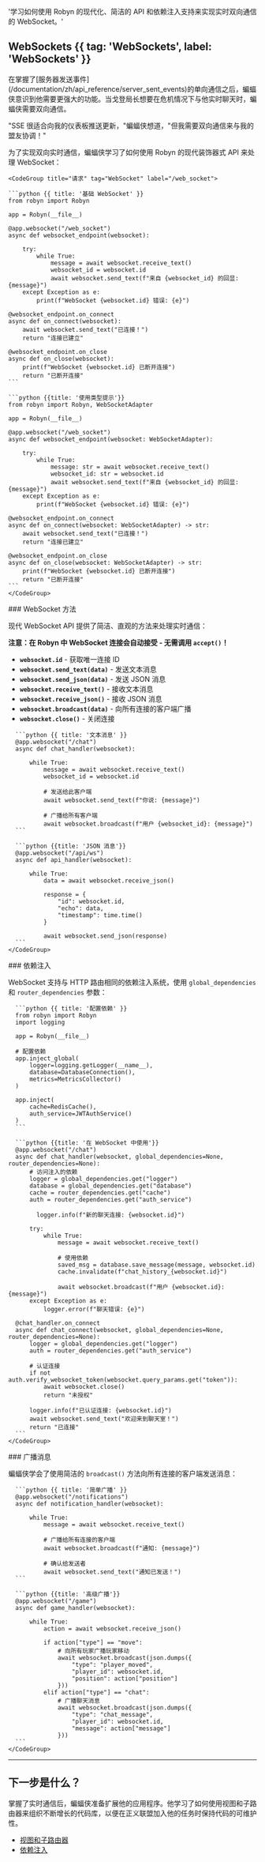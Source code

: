   '学习如何使用 Robyn 的现代化、简洁的 API 和依赖注入支持来实现实时双向通信的 WebSocket。'

## WebSockets {{ tag: 'WebSockets', label: 'WebSockets' }}

<Row>
<Col>
在掌握了[服务器发送事件](/documentation/zh/api_reference/server_sent_events)的单向通信之后，蝙蝠侠意识到他需要更强大的功能。当戈登局长想要在危机情况下与他实时聊天时，蝙蝠侠需要双向通信。

"SSE 很适合向我的仪表板推送更新，"蝙蝠侠想道，"但我需要双向通信来与我的盟友协调！"

为了实现双向实时通信，蝙蝠侠学习了如何使用 Robyn 的现代装饰器式 API 来处理 WebSocket：
</Col>
  <Col sticky>

    <CodeGroup title="请求" tag="WebSocket" label="/web_socket">

    ```python {{ title: '基础 WebSocket' }}
    from robyn import Robyn

    app = Robyn(__file__)

    @app.websocket("/web_socket")
    async def websocket_endpoint(websocket):
        
        try:
            while True:
                message = await websocket.receive_text()
                websocket_id = websocket.id
                await websocket.send_text(f"来自 {websocket_id} 的回显: {message}")
        except Exception as e:
            print(f"WebSocket {websocket.id} 错误: {e}")

    @websocket_endpoint.on_connect
    async def on_connect(websocket):
        await websocket.send_text("已连接！")
        return "连接已建立"

    @websocket_endpoint.on_close
    async def on_close(websocket):
        print(f"WebSocket {websocket.id} 已断开连接")
        return "已断开连接"
    ```

    ```python {{title: '使用类型提示'}}
    from robyn import Robyn, WebSocketAdapter

    app = Robyn(__file__)

    @app.websocket("/web_socket")
    async def websocket_endpoint(websocket: WebSocketAdapter):
        
        try:
            while True:
                message: str = await websocket.receive_text()
                websocket_id: str = websocket.id
                await websocket.send_text(f"来自 {websocket_id} 的回显: {message}")
        except Exception as e:
            print(f"WebSocket {websocket.id} 错误: {e}")

    @websocket_endpoint.on_connect
    async def on_connect(websocket: WebSocketAdapter) -> str:
        await websocket.send_text("已连接！")
        return "连接已建立"

    @websocket_endpoint.on_close
    async def on_close(websocket: WebSocketAdapter) -> str:
        print(f"WebSocket {websocket.id} 已断开连接")
        return "已断开连接"
    ```
    </CodeGroup>
  </Col>
</Row>

<Row>
<Col>
### WebSocket 方法

现代 WebSocket API 提供了简洁、直观的方法来处理实时通信：

**注意：在 Robyn 中 WebSocket 连接会自动接受 - 无需调用 `accept()`！**

- **`websocket.id`** - 获取唯一连接 ID
- **`websocket.send_text(data)`** - 发送文本消息
- **`websocket.send_json(data)`** - 发送 JSON 消息
- **`websocket.receive_text()`** - 接收文本消息
- **`websocket.receive_json()`** - 接收 JSON 消息
- **`websocket.broadcast(data)`** - 向所有连接的客户端广播
- **`websocket.close()`** - 关闭连接
</Col>
  <Col sticky>
    <CodeGroup title="WebSocket 方法" tag="方法">

      ```python {{ title: '文本消息' }}
      @app.websocket("/chat")
      async def chat_handler(websocket):
            
          while True:
              message = await websocket.receive_text()
              websocket_id = websocket.id
              
              # 发送给此客户端
              await websocket.send_text(f"你说: {message}")
              
              # 广播给所有客户端
              await websocket.broadcast(f"用户 {websocket_id}: {message}")
      ```

      ```python {{title: 'JSON 消息'}}
      @app.websocket("/api/ws")
      async def api_handler(websocket):
            
          while True:
              data = await websocket.receive_json()
              
              response = {
                  "id": websocket.id,
                  "echo": data,
                  "timestamp": time.time()
              }
              
              await websocket.send_json(response)
      ```
    </CodeGroup>
  </Col>
</Row>

<Row>
<Col>
### 依赖注入

WebSocket 支持与 HTTP 路由相同的依赖注入系统，使用 `global_dependencies` 和 `router_dependencies` 参数：
</Col>
  <Col sticky>
    <CodeGroup title="依赖注入" tag="DI">

      ```python {{ title: '配置依赖' }}
      from robyn import Robyn
      import logging

      app = Robyn(__file__)

      # 配置依赖
      app.inject_global(
          logger=logging.getLogger(__name__),
          database=DatabaseConnection(),
          metrics=MetricsCollector()
      )

      app.inject(
          cache=RedisCache(),
          auth_service=JWTAuthService()
      )
      ```

      ```python {{title: '在 WebSocket 中使用'}}
      @app.websocket("/chat")
      async def chat_handler(websocket, global_dependencies=None, router_dependencies=None):
          # 访问注入的依赖
          logger = global_dependencies.get("logger")
          database = global_dependencies.get("database")
          cache = router_dependencies.get("cache")
          auth = router_dependencies.get("auth_service")
          
            logger.info(f"新的聊天连接: {websocket.id}")
          
          try:
              while True:
                  message = await websocket.receive_text()
                  
                  # 使用依赖
                  saved_msg = database.save_message(message, websocket.id)
                  cache.invalidate(f"chat_history_{websocket.id}")
                  
                  await websocket.broadcast(f"用户 {websocket.id}: {message}")
          except Exception as e:
              logger.error(f"聊天错误: {e}")

      @chat_handler.on_connect
      async def chat_connect(websocket, global_dependencies=None, router_dependencies=None):
          logger = global_dependencies.get("logger")
          auth = router_dependencies.get("auth_service")
          
          # 认证连接
          if not auth.verify_websocket_token(websocket.query_params.get("token")):
              await websocket.close()
              return "未授权"
          
          logger.info(f"已认证连接: {websocket.id}")
          await websocket.send_text("欢迎来到聊天室！")
          return "已连接"
      ```
    </CodeGroup>
  </Col>
</Row>

<Row>
<Col>
### 广播消息

蝙蝠侠学会了使用简洁的 `broadcast()` 方法向所有连接的客户端发送消息：
</Col>
  <Col sticky>
    <CodeGroup title="广播" tag="广播">

      ```python {{ title: '简单广播' }}
      @app.websocket("/notifications")
      async def notification_handler(websocket):
            
          while True:
              message = await websocket.receive_text()
              
              # 广播给所有连接的客户端
              await websocket.broadcast(f"通知: {message}")
              
              # 确认给发送者
              await websocket.send_text("通知已发送！")
      ```

      ```python {{title: '高级广播'}}
      @app.websocket("/game")
      async def game_handler(websocket):
            
          while True:
              action = await websocket.receive_json()
              
              if action["type"] == "move":
                  # 向所有玩家广播玩家移动
                  await websocket.broadcast(json.dumps({
                      "type": "player_moved",
                      "player_id": websocket.id,
                      "position": action["position"]
                  }))
              elif action["type"] == "chat":
                  # 广播聊天消息
                  await websocket.broadcast(json.dumps({
                      "type": "chat_message",
                      "player_id": websocket.id,
                      "message": action["message"]
                  }))
      ```
    </CodeGroup>
  </Col>
</Row>

---

## 下一步是什么？

掌握了实时通信后，蝙蝠侠准备扩展他的应用程序。他学习了如何使用视图和子路由器来组织不断增长的代码库，以便在正义联盟加入他的任务时保持代码的可维护性。

- [视图和子路由器](/documentation/zh/api_reference/views)
- [依赖注入](/documentation/zh/api_reference/dependency_injection)